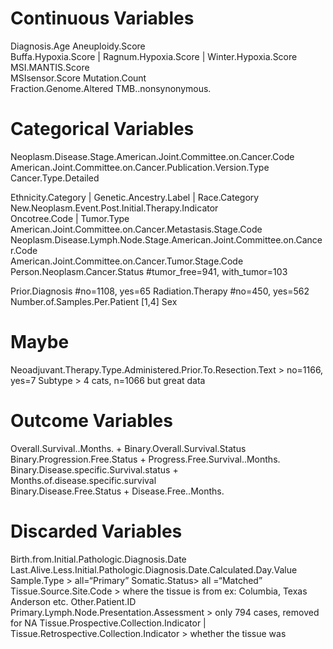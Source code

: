 # Continuous Variables
Diagnosis.Age 
Aneuploidy.Score	
Buffa.Hypoxia.Score	| Ragnum.Hypoxia.Score	| Winter.Hypoxia.Score	
MSI.MANTIS.Score	
MSIsensor.Score	
Mutation.Count	
Fraction.Genome.Altered
TMB..nonsynonymous.	

# Categorical Variables
Neoplasm.Disease.Stage.American.Joint.Committee.on.Cancer.Code	
American.Joint.Committee.on.Cancer.Publication.Version.Type	
Cancer.Type.Detailed	

Ethnicity.Category | Genetic.Ancestry.Label | Race.Category	
New.Neoplasm.Event.Post.Initial.Therapy.Indicator	
Oncotree.Code	| Tumor.Type	
American.Joint.Committee.on.Cancer.Metastasis.Stage.Code	
Neoplasm.Disease.Lymph.Node.Stage.American.Joint.Committee.on.Cancer.Code	
American.Joint.Committee.on.Cancer.Tumor.Stage.Code	
Person.Neoplasm.Cancer.Status	#tumor_free=941, with_tumor=103
	
Prior.Diagnosis	#no=1108, yes=65
Radiation.Therapy	#no=450, yes=562
Number.of.Samples.Per.Patient	[1,4]
Sex	




# Maybe
Neoadjuvant.Therapy.Type.Administered.Prior.To.Resection.Text	 > no=1166, yes=7
Subtype	> 4 cats, n=1066 but great data

# Outcome Variables
Overall.Survival..Months.	+ Binary.Overall.Survival.Status
Binary.Progression.Free.Status	+ Progress.Free.Survival..Months.	
Binary.Disease.specific.Survival.status + Months.of.disease.specific.survival	
Binary.Disease.Free.Status + Disease.Free..Months.

# Discarded Variables
Birth.from.Initial.Pathologic.Diagnosis.Date	
Last.Alive.Less.Initial.Pathologic.Diagnosis.Date.Calculated.Day.Value	
Sample.Type	> all="Primary"
Somatic.Status> all ="Matched"
Tissue.Source.Site.Code > where the tissue is from ex: Columbia, Texas Anderson etc.
Other.Patient.ID	
Primary.Lymph.Node.Presentation.Assessment > only 794 cases, removed for NA
Tissue.Prospective.Collection.Indicator	| Tissue.Retrospective.Collection.Indicator	 > whether the tissue was 
